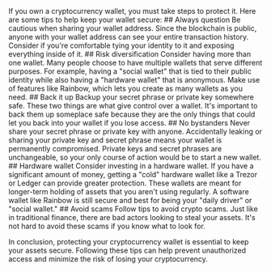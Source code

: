 
<Article icon={TbLockSquareRoundedFilled} title="Protect your wallet" description="If you own a cryptocurrency wallet, you must take steps to protect it.">
If you own a cryptocurrency wallet, you must take steps to protect it. Here are some tips to help keep your wallet secure:
## Always question
Be cautious when sharing your wallet address. Since the blockchain is public, anyone with your wallet address can see your entire transaction history. Consider if you're comfortable tying your identity to it and exposing everything inside of it.
## Risk diversification
Consider having more than one wallet. Many people choose to have multiple wallets that serve different purposes. For example, having a "social wallet" that is tied to their public identity while also having a "hardware wallet" that is anonymous. Make use of features like Rainbow, which lets you create as many wallets as you need.
## Back it up
Backup your secret phrase or private key somewhere safe. These two things are what give control over a wallet. It's important to back them up someplace safe because they are the only things that could let you back into your wallet if you lose access.
## No bystanders
Never share your secret phrase or private key with anyone. Accidentally leaking or sharing your private key and secret phrase means your wallet is permanently compromised. Private keys and secret phrases are unchangeable, so your only course of action would be to start a new wallet.
## Hardware wallet
Consider investing in a hardware wallet. If you have a significant amount of money, getting a "cold" hardware wallet like a Trezor or Ledger can provide greater protection. These wallets are meant for longer-term holding of assets that you aren't using regularly. A software wallet like Rainbow is still secure and best for being your "daily driver" or "social wallet."
## Avoid scams
Follow tips to avoid crypto scams. Just like in traditional finance, there are bad actors looking to steal your assets. It's not hard to avoid these scams if you know what to look for.

In conclusion, protecting your cryptocurrency wallet is essential to keep your assets secure. Following these tips can help prevent unauthorized access and minimize the risk of losing your cryptocurrency.

</Article>
